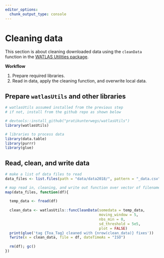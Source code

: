 ```yaml
---
editor_options: 
  chunk_output_type: console
---
```


# Cleaning data

This section is about cleaning downloaded data using the `cleanData` function in the [WATLAS Utilities package](https://github.com/pratikunterwegs/watlasUtils).

**Workflow**

1. Prepare required libraries.
2. Read in data, apply the cleaning function, and overwrite local data.

## Prepare `watlasUtils` and other libraries

```r
# watlasUtils assumed installed from the previous step
# if not, install from the github repo as shown below

# devtools::install_github("pratikunterwegs/watlasUtils")
library(watlasUtils)

# libraries to process data
library(data.table)
library(purrr)
library(glue)
```

## Read, clean, and write data

```r
# make a list of data files to read
data_files <- list.files(path = "data/data2018/", pattern = "_data.csv", full.names = TRUE)

# map read in, cleaning, and write out function over vector of filenames
map(data_files, function(df){
  
  temp_data <- fread(df)
  
  clean_data <- watlasUtils::funcCleanData(somedata = temp_data,
                                           moving_window = 5,
                                           nbs_min = 0,
                                           sd_threshold = 5e5,
                                           plot = FALSE)
  print(glue('tag {Toa_Tag} cleaned with {nrow(clean_data)} fixes'))
  fwrite(x = clean_data, file = df, dateTimeAs = "ISO")
  
  rm(df); gc()
})

```

